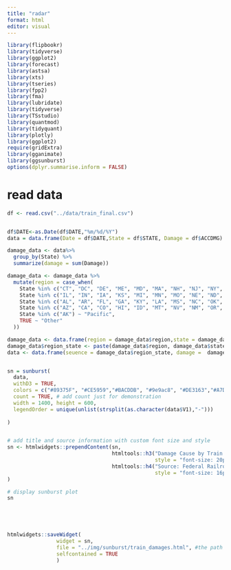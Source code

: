 ```yaml
---
title: "radar"
format: html
editor: visual
---
```


```r
library(flipbookr)
library(tidyverse)
library(ggplot2)
library(forecast)
library(astsa) 
library(xts)
library(tseries)
library(fpp2)
library(fma)
library(lubridate)
library(tidyverse)
library(TSstudio)
library(quantmod)
library(tidyquant)
library(plotly)
library(ggplot2)
require(gridExtra)
library(gganimate)
library(ggsunburst)
options(dplyr.summarise.inform = FALSE)
```

# read data

```r
df <- read.csv("../data/train_final.csv")


df$DATE<-as.Date(df$DATE,"%m/%d/%Y")
data = data.frame(Date = df$DATE,State = df$STATE, Damage = df$ACCDMG)

damage_data <- data%>%
  group_by(State) %>%
  summarize(damage = sum(Damage))

damage_data <- damage_data %>% 
  mutate(region = case_when(
    State %in% c("CT", "DC", "DE", "ME", "MD", "MA", "NH", "NJ", "NY", "PA", "RI", "VT") ~ "Northeast",
    State %in% c("IL", "IN", "IA", "KS", "MI", "MN", "MO", "NE", "ND", "OH", "SD", "WI") ~ "Midwest",
    State %in% c("AL", "AR", "FL", "GA", "KY", "LA", "MS", "NC", "OK", "SC", "TN", "TX", "VA", "WV") ~ "South",
    State %in% c("AZ", "CA", "CO", "HI", "ID", "MT", "NV", "NM", "OR", "UT", "WA", "WY") ~ "West",
    State %in% c("AK") ~ "Pacific",
    TRUE ~ "Other"
  ))

damage_data <- data.frame(region = damage_data$region,state = damage_data$State,damage =  damage_data$damage)
damage_data$region_state <- paste(damage_data$region, damage_data$state, sep = "-")
data <- data.frame(seuence = damage_data$region_state, damage =  damage_data$damage)


sn = sunburst(
  data,
  withD3 = TRUE,
  colors = c("#89375F", "#CE5959","#BACDDB", "#9e9ac8", "#DE3163","#A7D2CB","#F2D388","#C98474"),
  count = TRUE, # add count just for demonstration
  width = 1400, height = 600,
  legendOrder = unique(unlist(strsplit(as.character(data$V1),"-")))
  
)


# add title and source information with custom font size and style
sn <- htmlwidgets::prependContent(sn, 
                                  htmltools::h3("Damage Cause by Train Accidents 1957-2022", 
                                                style = "font-size: 20px;font-family: Arial; font-weight: bold; text-align: center;"),
                                  htmltools::h4("Source: Federal Railroad Administration", 
                                                style = "font-size: 16px;font-family: Arial; font-style: italic; text-align: center;")
)

# display sunburst plot
sn





htmlwidgets::saveWidget(
                widget = sn,
                file = "../img/sunburst/train_damages.html", #the path & file name
                selfcontained = TRUE
                )

```
